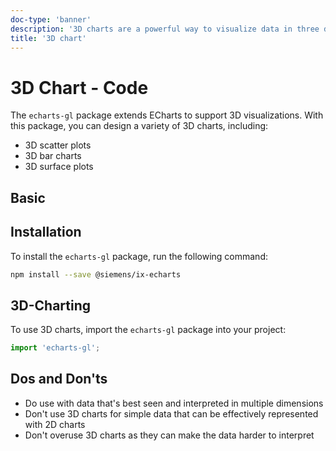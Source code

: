 ```yaml
---
doc-type: 'banner'
description: '3D charts are a powerful way to visualize data in three dimensions. They provide a more immersive and interactive experience compared to traditional 2D charts. We typically use 3D charts to represent complex data sets or to visualize data in a more engaging way.'
title: '3D chart'
---
```



# 3D Chart - Code

The `echarts-gl` package extends ECharts to support 3D visualizations. With this package, you can design a variety of 3D charts, including:

- 3D scatter plots
- 3D bar charts
- 3D surface plots

## Basic

<EchartsSpecial3dPlayground height="40rem" />

## Installation

To install the `echarts-gl` package, run the following command:

```sh
npm install --save @siemens/ix-echarts
```

## 3D-Charting

To use 3D charts, import the `echarts-gl` package into your project:

```typescript
import 'echarts-gl';
```

## Dos and Don'ts

- Do use with data that's best seen and interpreted in multiple dimensions
- Don't use 3D charts for simple data that can be effectively represented with 2D charts
- Don't overuse 3D charts as they can make the data harder to interpret
